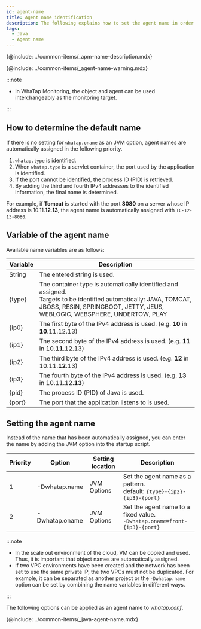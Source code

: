 ```yaml
---
id: agent-name
title: Agent name identification
description: The following explains how to set the agent name in order to identify the monitoring target.
tags:
  - Java
  - Agent name
---
```


{@include: ../common-items/_apm-name-description.mdx}

{@include: ../common-items/_agent-name-warning.mdx}

:::note

-   In WhaTap Monitoring, the object and agent can be used interchangeably as the monitoring target.

:::

## How to determine the default name

If there is no setting for `whatap.oname` as an JVM option, agent names are automatically assigned in the following priority.

1.  `whatap.type` is identified.
2.  When `whatap.type` is a servlet container, the port used by the application is identified.
3.  If the port cannot be identified, the process ID (PID) is retrieved.
4.  By adding the third and fourth IPv4 addresses to the identified information, the final name is determined.

For example, if **Tomcat** is started with the port **8080** on a server whose IP address is 10.11.**12**.**13**, the agent name is automatically assigned with `TC-12-13-8080`.

## Variable of the agent name

Available name variables are as follows:

| Variable | Description                                                                                                                                                                                         |
| -------- | --------------------------------------------------------------------------------------------------------------------------------------------------------------------------------------------------- |
| String   | The entered string is used.                                                                                                                                                                         |
| {type}   | The container type is automatically identified and assigned. <br/> Targets to be identified automatically: JAVA, TOMCAT, JBOSS, RESIN, SPRINGBOOT, JETTY, JEUS, WEBLOGIC, WEBSPHERE, UNDERTOW, PLAY |
| {ip0}    | The first byte of the IPv4 address is used. (e.g. **10** in **10**.11.12.13)                                                                                                                        |
| {ip1}    | The second byte of the IPv4 address is used. (e.g. **11** in 10.**11**.12.13)                                                                                                                       |
| {ip2}    | The third byte of the IPv4 address is used. (e.g. **12** in 10.11.**12**.13)                                                                                                                        |
| {ip3}    | The fourth byte of the IPv4 address is used. (e.g. **13** in 10.11.12.**13**)                                                                                                                       |
| {pid}    | The process ID (PID) of Java is used.                                                                                                                                                               |
| {port}   | The port that the application listens to is used.                                                                                                                                                   |

## Setting the agent name

Instead of the name that has been automatically assigned, you can enter the name by adding the JVM option into the startup script.

| Priority | Option           | Setting location   | Description                                                                         |
| -------- | ---------------- | ------------------ | ----------------------------------------------------------------------------------- |
| 1        | \-Dwhatap.name   | JVM Options        | Set the agent name as a pattern. <br/>default: `{type}-{ip2}-{ip3}-{port}`          |
| 2        | \-Dwhatap.oname  | JVM Options        | Set the agent name to a fixed value. <br/>`-Dwhatap.oname=front-{ip3}-{port}`       |

:::note

-   In the scale out environment of the cloud, VM can be copied and used. Thus, it is important that object names are automatically assigned.
-   If two VPC environments have been created and the network has been set to use the same private IP, the two VPCs must not be duplicated. For example, it can be separated as another project or the `-Dwhatap.name` option can be set by combining the name variables in different ways.

:::

The following options can be applied as an agent name to _whatap.conf_.

{@include: ../common-items/_java-agent-name.mdx}  
